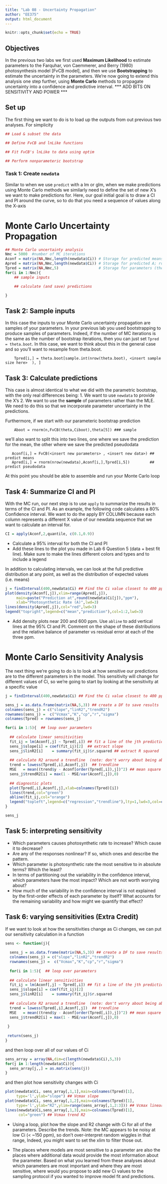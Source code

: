 ```yaml
---
title: "Lab 08 - Uncertainty Propagation"
author: "EE375"
output: html_document
---
```


```r
knitr::opts_chunk$set(echo = TRUE)
```

## Objectives

In the previous two labs we first used **Maximum Likelihood** to estimate parameters to the Farquhar, von Caemmerer, and Berry (1980) photosynthesis model [FvCB model], and then we use **Bootstrapping** to estimate the uncertainty in the parameters. We're now going to extend this analysis one step further, using **Monte Carlo** methods to propagate uncertainty into a confidence and predictive interval.  *** ADD BITS ON SENSITIVITY AND POWER ***

## Set up  

The first thing we want to do is to load up the outputs from out previous two analyses. For simplicity

```r
## Load & subset the data

## Define FvCB and lnLike functions

## Fit FvCB's lnLike to data using optim

## Perform nonparameteric bootstrap
```

### Task 1: Create `newdata`

Similar to when we use `predict` with a lm or glm, when we make predictions using Monte Carlo methods we similarly need to define the set of new X's we want to make predictions for. Here, our goal initial goal is to draw a CI and PI around the curve, so to do that you need a sequence of values along the X-axis

# Monte Carlo Uncertainty Propagation

```r
## Monte Carlo uncertainty analysis
Nmc = 5000	#number of MC iterations
Aconf = matrix(NA,Nmc,length(newdata$Ci)) # Storage for predicted means for A; row=iteration, col=X's
Apred = matrix(NA,Nmc,length(newdata$Ci)) # Storage for predicted A; row=iteration, col=X's
Tpred = matrix(NA,Nmc,5)                  # Storage for parameters (theta) associated with predictions
for(i in 1:Nmc){
    ## sample inputs

    ## calculate (and save) predictions

}
```

## Task 2: Sample inputs

In this case the inputs to your Monte Carlo uncertainty propagation are samples of your parameters. In your previous lab you used bootstrapping to produce samples of parameters. Indeed, if the number of MC iterations is the same as the number of bootstrap iterations, then you can just set `Tpred = theta.boot`. In this case, we want to think about this in the general case and so you'll want to resample from theta.boot. 

```
    Tpred[i,] = theta.boot[sample.int(nrow(theta.boot), <insert sample size here>  ), ]
```

## Task 3: Calculate predictions

This case is almost identical to what we did with the parametric bootstrap, with the only real differences being:
1. We want to use `newdata` to provide the X's
2. We want to use the **sample** of parameters rather than the MLE. We need to do this so that we incorporate parameter uncertainty in the predictions.

Furthermore, if we start with our parameteric bootstrap prediction
```
    Aboot = rnorm(n,FvCB(theta,Ciboot),theta[5]) ### sample 
```
we'll also want to split this into two lines, one where we save the prediction for the mean, the other where we save the predicted pseudodata

```
   Aconf[i,] = FvCB(<insert new parameters> , <insert new data>) ## predict means
   Apred[i,] = rnorm(nrow(newdata),Aconf[i,],Tpred[i,5])         ## predict pseudodata
```

At this point you should be able to assemble and run your Monte Carlo loop

## Task 4: Summarize CI and PI

With the MC run, our next step is to use `apply` to summarize the results in terms of the CI and PI. As an example, the following code calculates a 80% Confidence interval. We want to do the apply BY COLUMN because each column represents a different X value of our newdata sequence that we want to calculate an interval for.

```r
CI = apply(Aconf,2,quantile, c(0.1,0.9))
```

* Calculate a 95% interval for both the CI and PI
* Add these lines to the plot you made in Lab 6 Question 5 (data + best fit line). Make sure to make the lines different colors and types and to include a legend

In addition to calculating intervals, we can look at the full predictive distribution at any point, as well as the distribution of expected values (i.e. means)
```r
j = findInterval(400,newdata$Ci) ## Find the Ci value closest to 400 ppm
plot(density(Aconf[,j]),xlim=range(Apred[,j]),
     main=paste("Prediction at",round(newdata$Ci[j]),"ppm"),
     xlab="Photosynthetic Rate (A)",lwd=3)
lines(density(Apred[,j]),col="red",lwd=3)
legend("topright",legend=c("mean","prediction"),col=1:2,lwd=3)
```

* Add density plots near 200 and 600 ppm. Use `abline` to add vertical lines at the 95% CI and PI. Comment on the shape of these distributions and the relative balance of parameter vs residual error at each of the three ppm.

# Monte Carlo Sensitivity Analysis

The next thing we're going to do is to look at how sensitive our predictions are to the different parameters in the model. This sensitivity will change for different values of Ci, so we're going to start by looking at the sensitivity at a specific value

```r
j = findInterval(400,newdata$Ci) ## Find the Ci value closest to 400 ppm

sens_j = as.data.frame(matrix(NA,5,3)) ## create a DF to save results
colnames(sens_j) = c("slope","linR2","trendR2")
rownames(sens_j) =  c("Vcmax","K","cp","r","sigma")
colnames(Tpred) = rownames(sens_j)

for(i in 1:5){  ## loop over parameters
  
  ## calculate linear sensitivities
  fit_ij = lm(Aconf[,j] ~ Tpred[,i]) ## fit a line of the jth prediction to the ith parameter
  sens_j$slope[i] = coef(fit_ij)[2]  ## extract slope
  sens_j$linR2[i]    = summary(fit_ij)$r.squared ## extract R squared
  
  ## calculate R2 around a trendline  (note: don't worry about being able to reproduce this bit)
  trend = lowess(Tpred[,i],Aconf[,j])  ## trendline
  MSE   = mean((trend$y - Aconf[order(Tpred[,i]),j])^2) ## mean square error around trendline
  sens_j$trendR2[i] = max(1 - MSE/var(Aconf[,j]),0)             
  
  ## diagnostic plots
  plot(Tpred[,i],Aconf[,j],xlab=colnames(Tpred)[i])
  lines(trend,col="green")
  abline(fit_ij,col="orange")
  legend("topleft",legend=c("regression","trendline"),lty=1,lwd=3,col=c("orange","green"))
}

sens_j

```
## Task 5: interpreting sensitivity

* Which parameters causes photosynthetic rate to increase? Which cause it to decrease?
* Are any of the responses nonlinear? If so, which ones and describe the pattern. 
* Which parameter is photosynthetic rate the most sensitive to in absolute terms? Which the least?
* In terms of partitioning out the variability in the confidence interval, which parameters have the most impact? Which are not worth worrying about?
* How much of the variability in the confidence interval is not explained by the first-order effects of each parameter by itself? What accounts for the remaining variability and how might we quantify that effect?

## Task 6: varying sensitivities (Extra Credit)

If we want to look at how the sensitivities change as Ci changes, we can put our sensitivity calculation in a function

```r

sens <- function(j){
  
  sens_j = as.data.frame(matrix(NA,5,3)) ## create a DF to save results
  colnames(sens_j) = c("slope","linR2","trendR2")
  rownames(sens_j) =  c("Vcmax","K","cp","r","sigma")
  
  for(i in 1:5){  ## loop over parameters
  
  ## calculate linear sensitivities
  fit_ij = lm(Aconf[,j] ~ Tpred[,i]) ## fit a line of the jth prediction to the ith parameter
  sens_j$slope[i] = coef(fit_ij)[2]
  sens_j$linR2[i]    = summary(fit_ij)$r.squared
  
  ## calculate R2 around a trendline  (note: don't worry about being able to reproduce this bit)
  trend = lowess(Tpred[,i],Aconf[,j])  ## trendline
  MSE   = mean((trend$y - Aconf[order(Tpred[,i]),j])^2) ## mean square error around trendline
  sens_j$trendR2[i] = max(1 - MSE/var(Aconf[,j]),0)             
  
 }
  
 return(sens_j)
}
```

and then loop over all of our values of Ci

```r
sens_array = array(NA,dim=c(length(newdata$Ci),5,3))
for(j in 1:length(newdata$Ci)){
  sens_array[j,,] = as.matrix(sens(j))
}
```

and then plot how sensitivity changes with Ci

```r
plot(newdata$Ci, sens_array[,1,1],main=colnames(Tpred)[1],
     type='l',ylab="slope") ## Vcmax slope
plot(newdata$Ci, sens_array[,1,2],main=colnames(Tpred)[1],
     type='l',ylab="R2",ylim=range(sens_array[,1,2:3])) ## Vcmax linear R2
lines(newdata$Ci,sens_array[,1,3],main=colnames(Tpred)[1],
      col="green") ## Vcmax trend R2
```

* Using a loop, plot how the slope and R2 change with Ci for all of the parameters. Describe the trends.
Note: the MC appears to be noisy at low Ci (< ~150 ppm), so don't over-interpret random wiggles in that range, Indeed, you might want to set the xlim to filter those out.

* The places where models are most sensitive to a parameter are also the places where additional data would provide the most information about the parameter. Based on what you learned from these analyses about which parameters are most important and where they are most sensitive, where would you propose to add new Ci values to the sampling protocol if you wanted to improve model fit and predictions.





